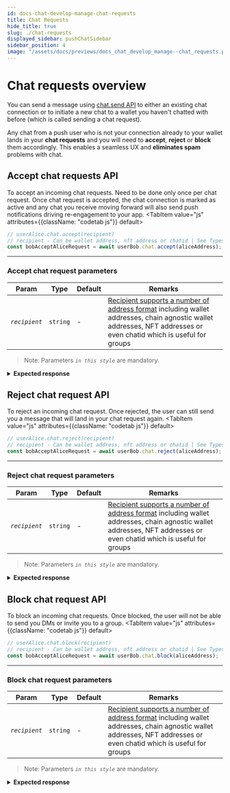 ```yaml
---
id: docs-chat-develop-manage-chat-requests
title: Chat Requests
hide_title: true
slug: ./chat-requests
displayed_sidebar: pushChatSidebar
sidebar_position: 4
image: "/assets/docs/previews/docs_chat_develop_manage--chat_requests.png"
---
```


# Chat requests overview
You can send a message using [chat.send API](/docs/chat/build/send-message) to either an existing chat connection or to initiate a new chat to a wallet you haven't chatted with before (which is called sending a chat request).

Any chat from a push user who is not your connection already to your wallet lands in your **chat requests** and you will need to **accept**, **reject** or **block** them accordingly. This enables a seamless UX and **eliminates spam** problems with chat. 

<head>
  <title>Manage Chat Requests | Push Chat | Push Documentation</title>
</head>


## Accept chat requests API
To accept an incoming chat requests. Need to be done only once per chat request. Once chat request is accepted, the chat connection is marked as active and any chat you receive moving forward will also send push notifications driving re-engagement to your app.
<Tabs className="codetabs" groupId="code-examples">
  <TabItem value="js" attributes={{className: "codetab js"}} default>
    

  ```typescript
  // userAlice.chat.accept(recipient)
  // recipient - Can be wallet address, nft address or chatid | See Types of Recipient for more info
  const bobAcceptAliceRequest = await userBob.chat.accept(aliceAddress);
  ```

  </TabItem>
</Tabs>

--- 

### Accept chat request parameters

| Param    | Type     | Default | Remarks                                                                             |
| -------- | -------- | ------- | ----------------------------------------------------------------------------------- |
| _`recipient`_ | `string` | -       | [Recipient supports a number of address format](/docs/chat/build/types-of-recipient) including wallet addresses, chain agnostic wallet addresses, NFT addresses or even chatid which is useful for groups |

> Note: Parameters _`in this style`_ are mandatory.

<details>
  <summary><b>Expected response</b></summary>
  200 OK
</details>


## Reject chat request API
To reject an incoming chat request. Once rejected, the user can still send you a message that will land in your chat request again.
<Tabs className="codetabs" groupId="code-examples">
  <TabItem value="js" attributes={{className: "codetab js"}} default>
    

  ```typescript
  // userAlice.chat.reject(recipient)
  // recipient - Can be wallet address, nft address or chatid | See Types of Recipient for more info
  const bobAcceptAliceRequest = await userBob.chat.reject(aliceAddress);
  ```

  </TabItem>
</Tabs>

---

### Reject chat request parameters

| Param    | Type     | Default | Remarks                                                                             |
| -------- | -------- | ------- | ----------------------------------------------------------------------------------- |
| _`recipient`_ | `string` | -       | [Recipient supports a number of address format](/docs/chat/build/types-of-recipient) including wallet addresses, chain agnostic wallet addresses, NFT addresses or even chatid which is useful for groups |

> Note: Parameters _`in this style`_ are mandatory.

<details>
  <summary><b>Expected response</b></summary>
  200 OK
</details>


## Block chat request API
To block an incoming chat requests. Once blocked, the user will not be able to send you DMs or invite you to a group.
<Tabs className="codetabs" groupId="code-examples">
  <TabItem value="js" attributes={{className: "codetab js"}} default>
    

  ```typescript
  // userAlice.chat.block(recipient)
  // recipient - Can be wallet address, nft address or chatid | See Types of Recipient for more info
  const bobAcceptAliceRequest = await userBob.chat.block(aliceAddress);
  ```

  </TabItem>
</Tabs>

---

### Block chat request parameters

| Param    | Type     | Default | Remarks                                                                             |
| -------- | -------- | ------- | ----------------------------------------------------------------------------------- |
| _`recipient`_ | `string` | -       | [Recipient supports a number of address format](/docs/chat/build/types-of-recipient) including wallet addresses, chain agnostic wallet addresses, NFT addresses or even chatid which is useful for groups |

> Note: Parameters _`in this style`_ are mandatory.

<details>
  <summary><b>Expected response</b></summary>
  200 OK
</details>
